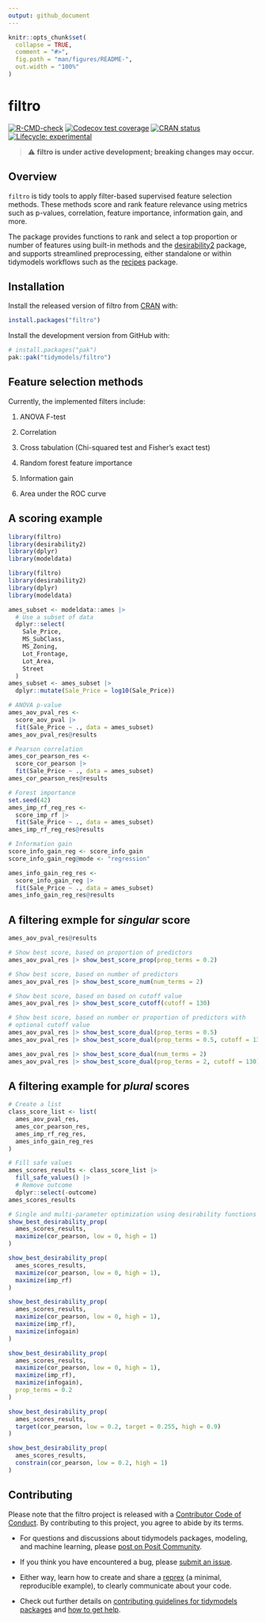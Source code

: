 ```yaml
---
output: github_document
---
```


<!-- README.md is generated from README.Rmd. Please edit that file -->

```r
knitr::opts_chunk$set(
  collapse = TRUE,
  comment = "#>",
  fig.path = "man/figures/README-",
  out.width = "100%"
)
```

# filtro

<!-- badges: start -->
[![R-CMD-check](https://github.com/tidymodels/filtro/actions/workflows/R-CMD-check.yaml/badge.svg)](https://github.com/tidymodels/filtro/actions/workflows/R-CMD-check.yaml)
[![Codecov test coverage](https://codecov.io/gh/tidymodels/filtro/graph/badge.svg)](https://app.codecov.io/gh/tidymodels/filtro)
[![CRAN status](https://www.r-pkg.org/badges/version/filtro)](https://CRAN.R-project.org/package=filtro)
[![Lifecycle: experimental](https://img.shields.io/badge/lifecycle-experimental-orange.svg)](https://lifecycle.r-lib.org/articles/stages.html#experimental)
<!-- badges: end -->

> ⚠️ **filtro is under active development; breaking changes may occur.**

## Overview

`filtro` is tidy tools to apply filter-based supervised feature
selection methods. These methods score and rank feature relevance
using metrics such as p-values, correlation, feature importance, information gain, 
and more.

The package provides functions to rank and select a top proportion or number 
of features using built-in methods and the
[desirability2](https://desirability2.tidymodels.org) package, and 
supports streamlined preprocessing, either standalone or within tidymodels
workflows such as the [recipes](https://recipes.tidymodels.org) package. 

## Installation

Install the released version of filtro from [CRAN](https://CRAN.R-project.org) with:

``` r
install.packages("filtro")
```

Install the development version from GitHub with:

``` r
# install.packages("pak")
pak::pak("tidymodels/filtro")
```

## Feature selection methods

Currently, the implemented filters include:

1. ANOVA F-test

2. Correlation

3. Cross tabulation (Chi-squared test and Fisher's exact test) 

4. Random forest feature importance 

5. Information gain

6. Area under the ROC curve 

## A scoring example

```r
library(filtro)
library(desirability2)
library(dplyr)
library(modeldata)
```

```r
library(filtro)
library(desirability2)
library(dplyr)
library(modeldata)
```

```r
ames_subset <- modeldata::ames |>
  # Use a subset of data
  dplyr::select(
    Sale_Price,
    MS_SubClass,
    MS_Zoning,
    Lot_Frontage,
    Lot_Area,
    Street
  )
ames_subset <- ames_subset |>
  dplyr::mutate(Sale_Price = log10(Sale_Price))
```

```r
# ANOVA p-value
ames_aov_pval_res <-
  score_aov_pval |>
  fit(Sale_Price ~ ., data = ames_subset)
ames_aov_pval_res@results
```

```r
# Pearson correlation
ames_cor_pearson_res <-
  score_cor_pearson |>
  fit(Sale_Price ~ ., data = ames_subset)
ames_cor_pearson_res@results
```

```r
# Forest importance
set.seed(42)
ames_imp_rf_reg_res <-
  score_imp_rf |>
  fit(Sale_Price ~ ., data = ames_subset)
ames_imp_rf_reg_res@results
```

```r
# Information gain
score_info_gain_reg <- score_info_gain
score_info_gain_reg@mode <- "regression"

ames_info_gain_reg_res <-
  score_info_gain_reg |>
  fit(Sale_Price ~ ., data = ames_subset)
ames_info_gain_reg_res@results
```

## A filtering exmple for *singular* score

```r
ames_aov_pval_res@results
```

```r
# Show best score, based on proportion of predictors
ames_aov_pval_res |> show_best_score_prop(prop_terms = 0.2)
```

```r
# Show best score, based on number of predictors
ames_aov_pval_res |> show_best_score_num(num_terms = 2)
```

```r
# Show best score, based on based on cutoff value
ames_aov_pval_res |> show_best_score_cutoff(cutoff = 130)
```

```r
# Show best score, based on number or proportion of predictors with
# optional cutoff value 
ames_aov_pval_res |> show_best_score_dual(prop_terms = 0.5)
ames_aov_pval_res |> show_best_score_dual(prop_terms = 0.5, cutoff = 130)

ames_aov_pval_res |> show_best_score_dual(num_terms = 2)
ames_aov_pval_res |> show_best_score_dual(prop_terms = 2, cutoff = 130)
```

## A filtering example for *plural* scores

```r
# Create a list
class_score_list <- list(
  ames_aov_pval_res,
  ames_cor_pearson_res,
  ames_imp_rf_reg_res,
  ames_info_gain_reg_res
)
```

```r
# Fill safe values
ames_scores_results <- class_score_list |>
  fill_safe_values() |>
  # Remove outcome
  dplyr::select(-outcome)
ames_scores_results
```

```r
# Single and multi-parameter optimization using desirability functions
show_best_desirability_prop(
  ames_scores_results,
  maximize(cor_pearson, low = 0, high = 1)
)

show_best_desirability_prop(
  ames_scores_results,
  maximize(cor_pearson, low = 0, high = 1),
  maximize(imp_rf)
)

show_best_desirability_prop(
  ames_scores_results,
  maximize(cor_pearson, low = 0, high = 1),
  maximize(imp_rf),
  maximize(infogain)
)

show_best_desirability_prop(
  ames_scores_results,
  maximize(cor_pearson, low = 0, high = 1),
  maximize(imp_rf),
  maximize(infogain),
  prop_terms = 0.2
)

show_best_desirability_prop(
  ames_scores_results,
  target(cor_pearson, low = 0.2, target = 0.255, high = 0.9)
)

show_best_desirability_prop(
  ames_scores_results,
  constrain(cor_pearson, low = 0.2, high = 1)
)
```

## Contributing

Please note that the filtro project is released with a [Contributor Code of Conduct](https://filtro.tidymodels.org/CODE_OF_CONDUCT.html). By contributing to this project, you agree to abide by its terms.

- For questions and discussions about tidymodels packages, modeling, and machine learning, please [post on Posit Community](https://forum.posit.co/new-topic?category_id=15&tags=tidymodels,question).

- If you think you have encountered a bug, please [submit an issue](https://github.com/tidymodels/filtro/issues).

- Either way, learn how to create and share a [reprex](https://reprex.tidyverse.org/articles/articles/learn-reprex.html) (a minimal, reproducible example), to clearly communicate about your code.

- Check out further details on [contributing guidelines for tidymodels packages](https://www.tidymodels.org/contribute/) and [how to get help](https://www.tidymodels.org/help/).